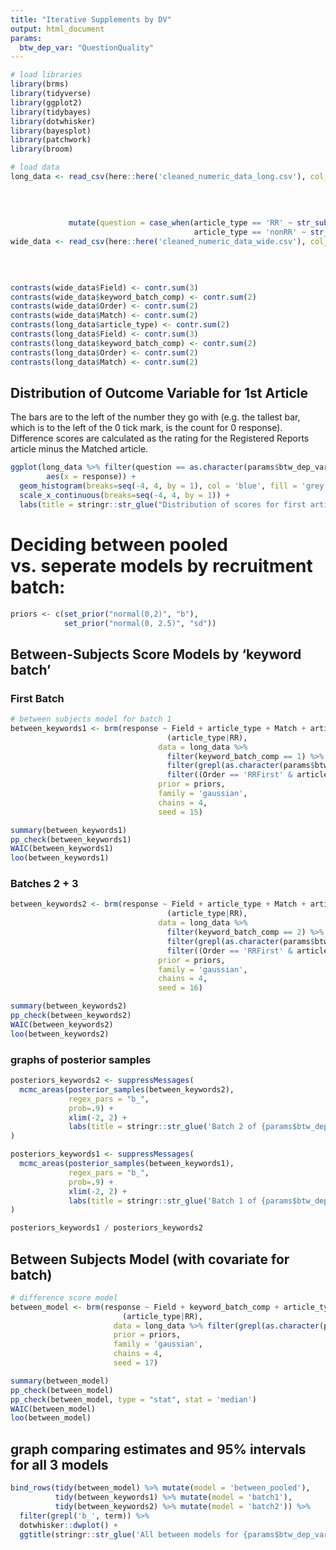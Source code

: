 ```yaml
---
title: "Iterative Supplements by DV"
output: html_document
params:
  btw_dep_var: "QuestionQuality"
---
```


```r
# load libraries
library(brms)
library(tidyverse)
library(ggplot2)
library(tidybayes)
library(dotwhisker)
library(bayesplot)
library(patchwork)
library(broom)

# load data
long_data <- read_csv(here::here('cleaned_numeric_data_long.csv'), col_types = cols(article_type = col_factor(),
                                                                                    Field = col_factor(),
                                                                                    Match = col_factor(),
                                                                                    Order = col_factor(),
                                                                                    keyword_batch_comp = col_factor())) %>%
             mutate(question = case_when(article_type == 'RR' ~ str_sub(question, 3),
                                         article_type == 'nonRR' ~ str_sub(question, 4)))
wide_data <- read_csv(here::here('cleaned_numeric_data_wide.csv'), col_types = cols(Field = col_factor(),
                                                                                    Match = col_factor(),
                                                                                    Order = col_factor(),
                                                                                    keyword_batch_comp = col_factor()))

contrasts(wide_data$Field) <- contr.sum(3)
contrasts(wide_data$keyword_batch_comp) <- contr.sum(2)
contrasts(wide_data$Order) <- contr.sum(2)
contrasts(wide_data$Match) <- contr.sum(2)
contrasts(long_data$article_type) <- contr.sum(2)
contrasts(long_data$Field) <- contr.sum(3)
contrasts(long_data$keyword_batch_comp) <- contr.sum(2)
contrasts(long_data$Order) <- contr.sum(2)
contrasts(long_data$Match) <- contr.sum(2)
```

## Distribution of Outcome Variable for 1st Article

The bars are to the left of the number they go with (e.g. the tallest bar, which is to the left of the 0 tick mark, is the count for 0 response). Difference scores are calculated as the rating for the Registered Reports article minus the Matched article. 

```r
ggplot(long_data %>% filter(question == as.character(params$btw_dep_var)) %>% filter((Order == 'RRFirst' & article_type == 'RR') | (Order == 'RRSecond' & article_type == 'nonRR')), 
        aes(x = response)) +
  geom_histogram(breaks=seq(-4, 4, by = 1), col = 'blue', fill = 'grey') +
  scale_x_continuous(breaks=seq(-4, 4, by = 1)) +
  labs(title = stringr::str_glue("Distribution of scores for first article on question: {params$btw_dep_var}"))
```

# Deciding between pooled vs. seperate models by recruitment batch:

```r
priors <- c(set_prior("normal(0,2)", "b"),
            set_prior("normal(0, 2.5)", "sd"))
```


## Between-Subjects Score Models by 'keyword batch'

### First Batch
```r

# between subjects model for batch 1
between_keywords1 <- brm(response ~ Field + article_type + Match + article_type*Match +
                                   (article_type|RR),
                                 data = long_data %>% 
                                   filter(keyword_batch_comp == 1) %>%
                                   filter(grepl(as.character(params$btw_dep_var), question)) %>% 
                                   filter((Order == 'RRFirst' & article_type == 'RR') | (Order == 'RRSecond' & article_type == 'nonRR')),
                                 prior = priors,
                                 family = 'gaussian',
                                 chains = 4,
                                 seed = 15)
```

```r
summary(between_keywords1)
pp_check(between_keywords1)
WAIC(between_keywords1)
loo(between_keywords1)
```

### Batches 2 + 3

``` r
between_keywords2 <- brm(response ~ Field + article_type + Match + article_type*Match +
                                   (article_type|RR),
                                 data = long_data %>% 
                                   filter(keyword_batch_comp == 2) %>%
                                   filter(grepl(as.character(params$btw_dep_var), question)) %>% 
                                   filter((Order == 'RRFirst' & article_type == 'RR') | (Order == 'RRSecond' & article_type == 'nonRR')),
                                 prior = priors,
                                 family = 'gaussian',
                                 chains = 4,
                                 seed = 16)
```

```r
summary(between_keywords2)
pp_check(between_keywords2)
WAIC(between_keywords2)
loo(between_keywords2)
```

### graphs of posterior samples
```r
posteriors_keywords2 <- suppressMessages( 
  mcmc_areas(posterior_samples(between_keywords2),
             regex_pars = "b_",
             prob=.9) +
             xlim(-2, 2) +
             labs(title = stringr::str_glue('Batch 2 of {params$btw_dep_var}'))
)

posteriors_keywords1 <- suppressMessages( 
  mcmc_areas(posterior_samples(between_keywords1),
             regex_pars = "b_",
             prob=.9) +
             xlim(-2, 2) +
             labs(title = stringr::str_glue('Batch 1 of {params$btw_dep_var}'))
)

posteriors_keywords1 / posteriors_keywords2
```


## Between Subjects Model (with covariate for batch)

```r

# difference score model
between_model <- brm(response ~ Field + keyword_batch_comp + article_type + Match + article_type*Match +
                         (article_type|RR),
                       data = long_data %>% filter(grepl(as.character(params$btw_dep_var), question)) %>% filter((Order == 'RRFirst' & article_type == 'RR') | (Order == 'RRSecond' & article_type == 'nonRR')),
                       prior = priors,
                       family = 'gaussian',
                       chains = 4,
                       seed = 17)
```

```r
summary(between_model)
pp_check(between_model)
pp_check(between_model, type = "stat", stat = 'median')
WAIC(between_model)
loo(between_model)
```

## graph comparing estimates and 95% intervals for all 3 models
```r
bind_rows(tidy(between_model) %>% mutate(model = 'between_pooled'),
          tidy(between_keywords1) %>% mutate(model = 'batch1'),
          tidy(between_keywords2) %>% mutate(model = 'batch2')) %>%
  filter(grepl('b_', term)) %>%
  dotwhisker::dwplot() +
  ggtitle(stringr::str_glue('All between models for {params$btw_dep_var}'))
```








